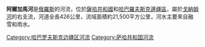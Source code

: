 '''阿爾加馬河'''是[[俄羅斯|俄羅斯]]的河流，位於[[薩哈共和國|薩哈共和國]]和[[哈巴羅夫斯克邊疆區|哈巴羅夫斯克邊疆區]]，屬於[[戈納姆河|戈納姆河]]的右支流，河道全長426公里，流域面積約21,500平方公里，河水主要來自融雪和雨水。

{{Russia-geo-stub}}

[[Category:哈巴罗夫斯克边疆区河流|Category:哈巴罗夫斯克边疆区河流]]
[[Category:萨哈共和国河流|Category:萨哈共和国河流]]